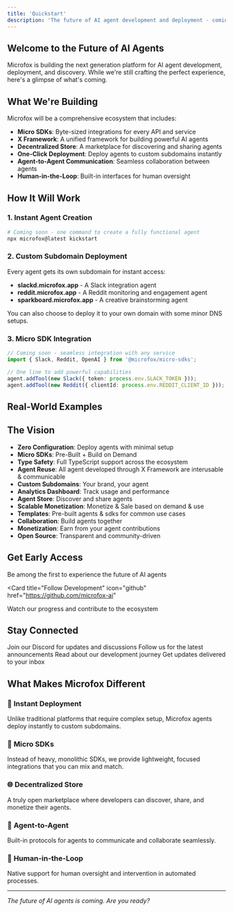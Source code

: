 ```yaml
---
title: 'Quickstart'
description: 'The future of AI agent development and deployment - coming soon'
---
```


## Welcome to the Future of AI Agents

Microfox is building the next generation platform for AI agent development, deployment, and discovery. While we're still crafting the perfect experience, here's a glimpse of what's coming.

## What We're Building

Microfox will be a comprehensive ecosystem that includes:

- **Micro SDKs**: Byte-sized integrations for every API and service
- **X Framework**: A unified framework for building powerful AI agents
- **Decentralized Store**: A marketplace for discovering and sharing agents
- **One-Click Deployment**: Deploy agents to custom subdomains instantly
- **Agent-to-Agent Communication**: Seamless collaboration between agents
- **Human-in-the-Loop**: Built-in interfaces for human oversight

## How It Will Work

### 1. Instant Agent Creation

```bash
# Coming soon - one command to create a fully functional agent
npx microfox@latest kickstart
```

### 2. Custom Subdomain Deployment

Every agent gets its own subdomain for instant access:

- **slackd.microfox.app** - A Slack integration agent
- **reddit.microfox.app** - A Reddit monitoring and engagement agent
- **sparkboard.microfox.app** - A creative brainstorming agent

You can also choose to deploy it to your own domain with some minor DNS setups.

### 3. Micro SDK Integration

```typescript
// Coming soon - seamless integration with any service
import { Slack, Reddit, OpenAI } from '@microfox/micro-sdks';

// One line to add powerful capabilities
agent.addTool(new Slack({ token: process.env.SLACK_TOKEN }));
agent.addTool(new Reddit({ clientId: process.env.REDDIT_CLIENT_ID }));
```

## Real-World Examples

## The Vision

- **Zero Configuration**: Deploy agents with minimal setup
- **Micro SDKs**: Pre-Built + Build on Demand
- **Type Safety**: Full TypeScript support across the ecosystem
- **Agent Reuse**: All agent developed through X Framework are interusable & communicable
- **Custom Subdomains**: Your brand, your agent
- **Analytics Dashboard**: Track usage and performance
- **Agent Store**: Discover and share agents
- **Scalable Monetization**: Monetize & Sale based on demand & use
- **Templates**: Pre-built agents & sdks for common use cases
- **Collaboration**: Build agents together
- **Monetization**: Earn from your agent contributions
- **Open Source**: Transparent and community-driven

## Get Early Access

<Card title="Join the Waitlist" icon="mail" href="/intro/reach-out">
  Be among the first to experience the future of AI agents
</Card>

<Card
  title="Follow Development"
  icon="github"
  href="https://github.com/microfox-ai"
>
  Watch our progress and contribute to the ecosystem
</Card>

## Stay Connected

<Columns cols={2}>
  <Card
    title="Discord Community"
    icon="message-circle"
    href="https://discord.gg/microfox"
  >
    Join our Discord for updates and discussions
  </Card>
  <Card title="Twitter" icon="twitter" href="https://twitter.com/microfox_ai">
    Follow us for the latest announcements
  </Card>
  <Card title="Blog" icon="file-text" href="/blog">
    Read about our development journey
  </Card>
  <Card title="Newsletter" icon="rss" href="/newsletter">
    Get updates delivered to your inbox
  </Card>
</Columns>

## What Makes Microfox Different

### 🚀 **Instant Deployment**

Unlike traditional platforms that require complex setup, Microfox agents deploy instantly to custom subdomains.

### 🧩 **Micro SDKs**

Instead of heavy, monolithic SDKs, we provide lightweight, focused integrations that you can mix and match.

### 🌐 **Decentralized Store**

A truly open marketplace where developers can discover, share, and monetize their agents.

### 🤖 **Agent-to-Agent**

Built-in protocols for agents to communicate and collaborate seamlessly.

### 👥 **Human-in-the-Loop**

Native support for human oversight and intervention in automated processes.

---

_The future of AI agents is coming. Are you ready?_
